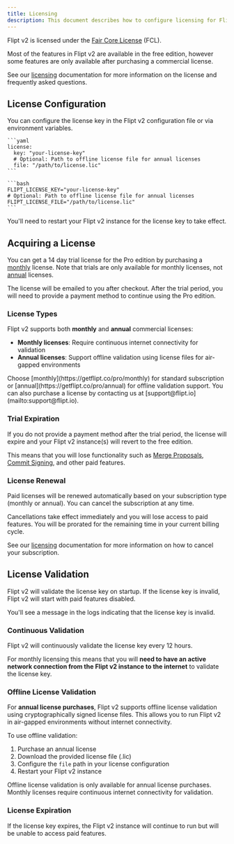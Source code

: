 ```yaml
---
title: Licensing
description: This document describes how to configure licensing for Flipt v2 and how it works.
---
```


Flipt v2 is licensed under the [Fair Core License](https://fcl.dev/) (FCL).

Most of the features in Flipt v2 are available in the free edition, however some features are only available after purchasing a commercial license.

See our [licensing](/v2/licensing) documentation for more information on the license and frequently asked questions.

## License Configuration

You can configure the license key in the Flipt v2 configuration file or via environment variables.

<Tabs>

  <Tab title="Configuration YAML">

    ```yaml
    license:
      key: "your-license-key"
      # Optional: Path to offline license file for annual licenses
      file: "/path/to/license.lic"
    ```

  </Tab>
  <Tab title="Environment Variables">

    ```bash
    FLIPT_LICENSE_KEY="your-license-key"
    # Optional: Path to offline license file for annual licenses
    FLIPT_LICENSE_FILE="/path/to/license.lic"
    ```

  </Tab>
</Tabs>

<Note>
  You'll need to restart your Flipt v2 instance for the license key to take
  effect.
</Note>

## Acquiring a License

You can get a 14 day trial license for the Pro edition by purchasing a [monthly](https://getflipt.co/pro/monthly) license. Note that trials are only available for monthly licenses, not [annual](https://getflipt.co/pro/annual) licenses.

The license will be emailed to you after checkout. After the trial period, you will need to provide a payment method to continue using the Pro edition.

### License Types

Flipt v2 supports both **monthly** and **annual** commercial licenses:

- **Monthly licenses**: Require continuous internet connectivity for validation
- **Annual licenses**: Support offline validation using license files for air-gapped environments

<Tip>
  Choose [monthly](https://getflipt.co/pro/monthly) for standard subscription or
  [annual](https://getflipt.co/pro/annual) for offline validation support. You
  can also purchase a license by contacting us at
  [support@flipt.io](mailto:support@flipt.io).
</Tip>

### Trial Expiration

If you do not provide a payment method after the trial period, the license will expire and your Flipt v2 instance(s) will revert to the free edition.

This means that you will lose functionality such as [Merge Proposals](/v2/introduction#merge-proposals), [Commit Signing](/v2/configuration/commit-signing), and other paid features.

### License Renewal

Paid licenses will be renewed automatically based on your subscription type (monthly or annual). You can cancel the subscription at any time.

<Warning>
  Cancellations take effect immediately and you will lose access to paid
  features. You will be prorated for the remaining time in your current billing
  cycle.
</Warning>

See our [licensing](/v2/licensing) documentation for more information on how to cancel your subscription.

## License Validation

Flipt v2 will validate the license key on startup. If the license key is invalid, Flipt v2 will start with paid features disabled.

You'll see a message in the logs indicating that the license key is invalid.

### Continuous Validation

Flipt v2 will continuously validate the license key every 12 hours.

For monthly licensing this means that you will **need to have an active network connection from the Flipt v2 instance to the internet** to validate the license key.

### Offline License Validation

For **annual license purchases**, Flipt v2 supports offline license validation using cryptographically signed license files. This allows you to run Flipt v2 in air-gapped environments without internet connectivity.

To use offline validation:

1. Purchase an annual license
2. Download the provided license file (.lic)
3. Configure the `file` path in your license configuration
4. Restart your Flipt v2 instance

<Note>
  Offline license validation is only available for annual license purchases.
  Monthly licenses require continuous internet connectivity for validation.
</Note>

### License Expiration

If the license key expires, the Flipt v2 instance will continue to run but will be unable to access paid features.
